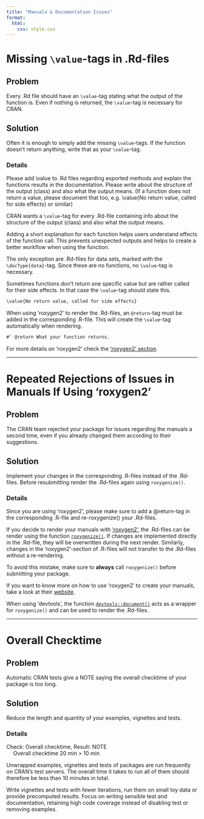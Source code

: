 ```yaml
---
title: "Manuals & Documentation Issues"
format: 
  html:
    css: style.css
---
```


# Missing `\value`-tags in .Rd-files

## Problem

Every .Rd file should have an `\value`-tag stating what the output of the function is. Even if nothing is returned, the `\value`-tag is necessary for CRAN.

## Solution

Often it is enough to simply add the missing `\value`-tags. If the function doesn't return anything, write that as your `\value`-tag.

### Details

::: {.callout-note title="CRAN Review Communication" appearance="simple" icon=false collapse=true}

Please add \\value to .Rd files regarding exported methods and explain the functions results in the documentation. Please write about the structure of the output (class) and also what the output means. (If a function does not return a value, please document that too, e.g. \\value\{No return value, called for side effects\} or similar)

:::

CRAN wants a `\value`-tag for every .Rd-file containing info about the structure of the output (class) and also what the output means.

Adding a short explanation for each function helps users understand effects of the function call. This prevents unexpected outputs and helps to create a better workflow when using the function.

The only exception are .Rd-files for data sets, marked with the `\docType{data}`-tag. Since these are no functions, no `\value`-tag is necessary.

Sometimes functions don't return one specific value but are rather called for their side effects. In that case the `\value`-tag should state this.

``` default
\value{No return value, called for side effects}
```

When using 'roxygen2' to render the .Rd-files, an `@return`-tag must be added in the corresponding .R-file. This will create the `\value`-tag automatically when rendering.

``` default
#' @return What your function returns.
```

For more details on 'roxygen2' check the ['roxygen2' section](#repeated-rejections-of-issues-in-manuals-if-using-roxygen2).

------------------------------------------------------------------------

# Repeated Rejections of Issues in Manuals If Using 'roxygen2' {#repeated-rejections-of-issues-in-manuals-if-using-roxygen2}

## Problem

The CRAN team rejected your package for issues regarding the manuals a second time, even if you already changed them according to their suggestions.

## Solution

Implement your changes in the corresponding .R-files instead of the .Rd-files. Before resubmitting render the .Rd-files again using `roxygenize()`.

### Details

::: {.callout-note title="CRAN Review Communication" appearance="simple" icon=false collapse=true}

Since you are using 'roxygen2', please make sure to add a @return-tag in the corresponding .R-file and re-roxygenize() your .Rd-files.

:::

If you decide to render your manuals with ['roxygen2'](https://cran.r-project.org/web/packages/roxygen2/index.html), the .Rd-files can be render using the function [`roxygenize()`](https://roxygen2.r-lib.org/reference/roxygenize.html). If changes are implemented directly in the .Rd-file, they will be overwritten during the next render. Similarly, changes in the 'roxygen2'-section of .R-files will not transfer to the .Rd-files without a re-rendering.

::: callout-tip
To avoid this mistake, make sure to **always** call `roxygenize()` before submitting your package.
:::

If you want to know more on how to use 'roxygen2' to create your manuals, take a look at their [website](https://roxygen2.r-lib.org/index.html).

::: callout-note
When using 'devtools', the function [`devtools::document()`](https://www.rdocumentation.org/packages/devtools/versions/2.4.5/topics/document) acts as a wrapper for `roxygenize()` and can be used to render the .Rd-files.
:::

---------------------------------------------------------

# Overall Checktime

## Problem

Automatic CRAN tests give a NOTE saying the overall checktime of your package is too long.

## Solution 

Reduce the length and quantity of your examples, vignettes and tests.

### Details

::: {.callout-note title="CRAN NOTE" icon=false}

Check: Overall checktime, Result: NOTE\
&emsp; Overall checktime 20 min > 10 min

  
:::


Unwrapped examples, vignettes and tests of packages are run frequently on CRAN's test servers. The overall time it takes to run all of them should therefore be less than 10 minutes in total. 

Write vignettes and tests with fewer iterations, run them on small toy data or provide precomputed results. Focus on writing sensible test and documentation, retaining high code coverage instead of disabling test or removing examples. 



